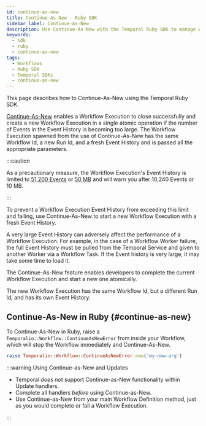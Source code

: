 ```yaml
---
id: continue-as-new
title: Continue-As-New - Ruby SDK
sidebar_label: Continue-As-New
description: Use Continue-As-New with the Temporal Ruby SDK to manage Workflow Event Histories, ensuring optimal performance by starting new Executions seamlessly.
keywords:
  - sdk
  - ruby
  - continue-as-new
tags:
  - Workflows
  - Ruby SDK
  - Temporal SDKs
  - continue-as-new
---
```


This page describes how to Continue-As-New using the Temporal Ruby SDK.

[Continue-As-New](/workflow-execution/continue-as-new) enables a Workflow Execution to close successfully and create a new Workflow Execution in a single atomic operation if the number of Events in the Event History is becoming too large.
The Workflow Execution spawned from the use of Continue-As-New has the same Workflow Id, a new Run Id, and a fresh Event History and is passed all the appropriate parameters.

:::caution

As a precautionary measure, the Workflow Execution's Event History is limited to [51,200 Events](https://github.com/temporalio/temporal/blob/e3496b1c51bfaaae8142b78e4032cc791de8a76f/service/history/configs/config.go#L382) or [50 MB](https://github.com/temporalio/temporal/blob/e3496b1c51bfaaae8142b78e4032cc791de8a76f/service/history/configs/config.go#L380) and will warn you after 10,240 Events or 10 MB.

:::

To prevent a Workflow Execution Event History from exceeding this limit and failing, use Continue-As-New to start a new Workflow Execution with a fresh Event History.

A very large Event History can adversely affect the performance of a Workflow Execution.
For example, in the case of a Workflow Worker failure, the full Event History must be pulled from the Temporal Service and given to another Worker via a Workflow Task.
If the Event history is very large, it may take some time to load it.

The Continue-As-New feature enables developers to complete the current Workflow Execution and start a new one atomically.

The new Workflow Execution has the same Workflow Id, but a different Run Id, and has its own Event History.

## Continue-As-New in Ruby {#continue-as-new}

To Continue-As-New in Ruby, raise a `Temporalio::Workflow::ContinueAsNewError` from inside your Workflow, which will stop the Workflow immediately and Continue-As-New.

```ruby
raise Temporalio::Workflow::ContinueAsNewError.new('my-new-arg')
```

:::warning Using Continue-as-New and Updates

- Temporal _does not_ support Continue-as-New functionality within Update handlers.
- Complete all handlers _before_ using Continue-as-New.
- Use Continue-as-New from your main Workflow Definition method, just as you would complete or fail a Workflow Execution.

:::
